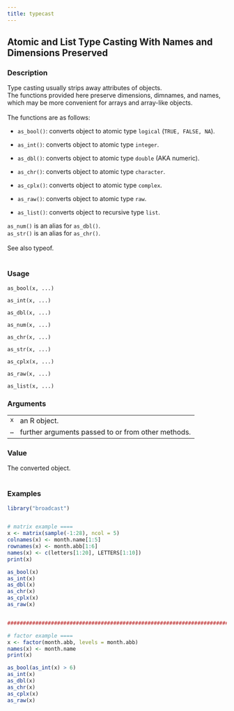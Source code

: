 ```yaml
---
title: typecast
---
```

## Atomic and List Type Casting With Names and Dimensions Preserved {.unnumbered}


### Description

Type casting usually strips away attributes of objects. <br />
The functions provided here preserve dimensions, dimnames, and names,
which may be more convenient for arrays and array-like objects. <br />
<br />
The functions are as follows: <br />


<ul>
<li> <code>as_bool()</code>: converts object to atomic type <code>logical</code> (<code>TRUE, FALSE, NA</code>).

</li>
<li> <code>as_int()</code>: converts object to atomic type <code>integer</code>.

</li>
<li> <code>as_dbl()</code>: converts object to atomic type <code>double</code> (AKA numeric).

</li>
<li> <code>as_chr()</code>: converts object to atomic type <code>character</code>.

</li>
<li> <code>as_cplx()</code>: converts object to atomic type <code>complex</code>.

</li>
<li> <code>as_raw()</code>: converts object to atomic type <code>raw</code>.

</li>
<li> <code>as_list()</code>: converts object to recursive type <code>list</code>. <br />

</li></ul>

<code>as_num()</code> is an alias for <code>as_dbl()</code>. <br />
<code>as_str()</code> is an alias for <code>as_chr()</code>. <br />
<br />
See also typeof. <br /> <br />



### Usage

<pre><code class='language-R'>as_bool(x, ...)

as_int(x, ...)

as_dbl(x, ...)

as_num(x, ...)

as_chr(x, ...)

as_str(x, ...)

as_cplx(x, ...)

as_raw(x, ...)

as_list(x, ...)
</code></pre>


### Arguments

<table>
<tr><td style = "white-space: collapse; font-family: monospace; vertical-align: top"><code id="x">x</code></td>
<td>
an R object.
</td></tr>
<tr><td style = "white-space: collapse; font-family: monospace; vertical-align: top"><code id="...">...</code></td>
<td>
further arguments passed to or from other methods.
</td></tr>
</table>


### Value

The converted object. <br /> <br />



### Examples
```r
library("broadcast")


# matrix example ====
x <- matrix(sample(-1:28), ncol = 5)
colnames(x) <- month.name[1:5]
rownames(x) <- month.abb[1:6]
names(x) <- c(letters[1:20], LETTERS[1:10])
print(x)

as_bool(x)
as_int(x)
as_dbl(x)
as_chr(x)
as_cplx(x)
as_raw(x)


################################################################################

# factor example ====
x <- factor(month.abb, levels = month.abb)
names(x) <- month.name
print(x)

as_bool(as_int(x) > 6)
as_int(x)
as_dbl(x)
as_chr(x)
as_cplx(x)
as_raw(x)


```
